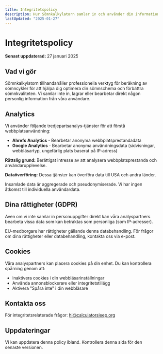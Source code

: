 ```yaml
---
title: Integritetspolicy
description: Hur Sömnkalkylatorn samlar in och använder din information
lastUpdated: "2025-01-27"
---
```


# Integritetspolicy

**Senast uppdaterad:** 27 januari 2025

## Vad vi gör

Sömnkalkylatorn tillhandahåller professionella verktyg för beräkning av sömncykler för att hjälpa dig optimera din sömnschema och förbättra sömnkvaliteten. Vi samlar inte in, lagrar eller bearbetar direkt någon personlig information från våra användare.

## Analytics

Vi använder följande tredjepartsanalys-tjänster för att förstå webbplatsanvändning:

- **Ahrefs Analytics** - Bearbetar anonyma webbplatsprestandadata
- **Google Analytics** - Bearbetar anonyma användningsdata (sidvisningar, webbläsartyp, ungefärlig plats baserat på IP-adress)

**Rättslig grund:** Berättigat intresse av att analysera webbplatsprestanda och användarupplevelse.

**Dataöverföring:** Dessa tjänster kan överföra data till USA och andra länder.

Insamlade data är aggregerade och pseudonymiserade. Vi har ingen åtkomst till individuella användardata.

## Dina rättigheter (GDPR)

Även om vi inte samlar in personuppgifter direkt kan våra analyspartners bearbeta vissa data som kan betraktas som personliga (som IP-adresser).

EU-medborgare har rättigheter gällande denna databehandling. För frågor om dina rättigheter eller databehandling, kontakta oss via e-post.

## Cookies

Våra analyspartners kan placera cookies på din enhet. Du kan kontrollera spårning genom att:

- Inaktivera cookies i din webbläsarinställningar
- Använda annonsblockerare eller integritetstillägg
- Aktivera "Spåra inte" i din webbläsare

## Kontakta oss

För integritetsrelaterade frågor: hi@calculatorsleep.org

## Uppdateringar

Vi kan uppdatera denna policy ibland. Kontrollera denna sida för den senaste versionen.

